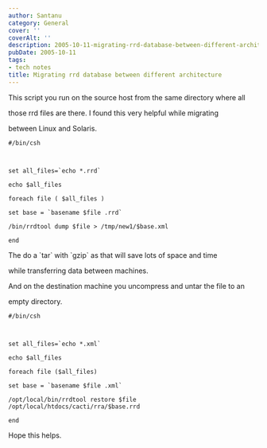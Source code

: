 ```yaml
---
author: Santanu
category: General
cover: ''
coverAlt: ''
description: 2005-10-11-migrating-rrd-database-between-different-architecture
pubDate: 2005-10-11
tags:
- tech notes
title: Migrating rrd database between different architecture
---
```


This script you run on the source host from the same directory where all

those rrd files are there. I found this very helpful while migrating

between Linux and Solaris.  



  



    #/bin/csh



    set all_files=`echo *.rrd`

    echo $all_files

    foreach file ( $all_files )

    set base = `basename $file .rrd`

    /bin/rrdtool dump $file > /tmp/new1/$base.xml

    end



  



  

The do a \`tar\` with \`gzip\` as that will save lots of space and time

while transferring data between machines.  



  

And on the destination machine you uncompress and untar the file to an

empty directory.  



    #/bin/csh



    set all_files=`echo *.xml`

    echo $all_files

    foreach file ($all_files)

    set base = `basename $file .xml`

    /opt/local/bin/rrdtool restore $file /opt/local/htdocs/cacti/rra/$base.rrd

    end



  



  

  

Hope this helps.